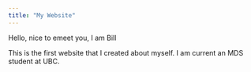 ```yaml
---
title: "My Website"
---
```


Hello, nice to emeet you, I am Bill

This is the first website that I created about myself.
I am current an MDS student at UBC.
